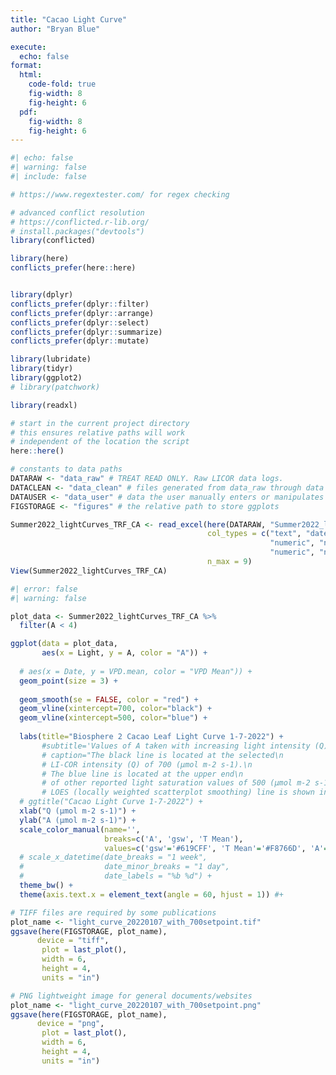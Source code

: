 ```yaml
---
title: "Cacao Light Curve"
author: "Bryan Blue"

execute:
  echo: false
format: 
  html:
    code-fold: true
    fig-width: 8
    fig-height: 6
  pdf:
    fig-width: 8
    fig-height: 6
---
```



```r
#| echo: false
#| warning: false
#| include: false

# https://www.regextester.com/ for regex checking

# advanced conflict resolution
# https://conflicted.r-lib.org/
# install.packages("devtools")
library(conflicted)

library(here)
conflicts_prefer(here::here)


library(dplyr)
conflicts_prefer(dplyr::filter)
conflicts_prefer(dplyr::arrange)
conflicts_prefer(dplyr::select)
conflicts_prefer(dplyr::summarize)
conflicts_prefer(dplyr::mutate)

library(lubridate)
library(tidyr)
library(ggplot2)
# library(patchwork)

library(readxl)

# start in the current project directory
# this ensures relative paths will work
# independent of the location the script
here::here()

# constants to data paths
DATARAW <- "data_raw" # TREAT READ ONLY. Raw LICOR data logs.
DATACLEAN <- "data_clean" # files generated from data_raw through data wrangling
DATAUSER <- "data_user" # data the user manually enters or manipulates
FIGSTORAGE <- "figures" # the relative path to store ggplots

```

```r

Summer2022_lightCurves_TRF_CA <- read_excel(here(DATARAW, "Summer2022_lightCurves_TRF_CA.xlsx"), 
                                            col_types = c("text", "date", "text", 
                                                          "numeric", "numeric", "numeric", 
                                                          "numeric", "numeric", "numeric"), 
                                            n_max = 9)
View(Summer2022_lightCurves_TRF_CA)

```

```r
#| error: false
#| warning: false

plot_data <- Summer2022_lightCurves_TRF_CA %>%
  filter(A < 4)

ggplot(data = plot_data, 
       aes(x = Light, y = A, color = "A")) +
  
  # aes(x = Date, y = VPD.mean, color = "VPD Mean")) +
  geom_point(size = 3) +
  
  geom_smooth(se = FALSE, color = "red") +
  geom_vline(xintercept=700, color="black") +
  geom_vline(xintercept=500, color="blue") +
  
  labs(title="Biosphere 2 Cacao Leaf Light Curve 1-7-2022") + 
       #subtitle='Values of A taken with increasing light intensity (Q).') + #,
       # caption="The black line is located at the selected\n 
       # LI-COR intensity (Q) of 700 (µmol m-2 s-1).\n
       # The blue line is located at the upper end\n
       # of other reported light saturation values of 500 (µmol m-2 s-1).\n
       # LOES (locally weighted scatterplot smoothing) line is shown in red.") + 
  # ggtitle("Cacao Light Curve 1-7-2022") +
  xlab("Q (µmol m-2 s-1)") +
  ylab("A (µmol m-2 s-1)") +
  scale_color_manual(name='',
                     breaks=c('A', 'gsw', 'T Mean'),
                     values=c('gsw'='#619CFF', 'T Mean'='#F8766D', 'A'='darkorange')) +
  # scale_x_datetime(date_breaks = "1 week",
  #                  date_minor_breaks = "1 day",
  #                  date_labels = "%b %d") +
  theme_bw() +
  theme(axis.text.x = element_text(angle = 60, hjust = 1)) #+

# TIFF files are required by some publications
plot_name <- "light_curve_20220107_with_700setpoint.tif"
ggsave(here(FIGSTORAGE, plot_name), 
      device = "tiff", 
       plot = last_plot(), 
       width = 6, 
       height = 4,
       units = "in")

# PNG lightweight image for general documents/websites
plot_name <- "light_curve_20220107_with_700setpoint.png"
ggsave(here(FIGSTORAGE, plot_name), 
      device = "png", 
       plot = last_plot(), 
       width = 6, 
       height = 4,
       units = "in")





```

